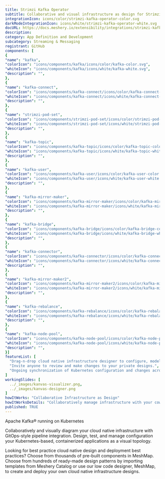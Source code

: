 ```yaml
---
title: Strimzi Kafka Operator
subtitle: Collaborative and visual infrastructure as design for Strimzi Kafka Operator
integrationIcon: icons/color/strimzi-kafka-operator-color.svg
darkModeIntegrationIcon: icons/white/strimzi-kafka-operator-white.svg
docURL: https://docs.meshery.io/extensibility/integrations/strimzi-kafka-operator
description: 
category: App Definition and Development
subcategory: Streaming & Messaging
registrant: GitHub
components: [
{
"name": "kafka",
"colorIcon": "icons/components/kafka/icons/color/kafka-color.svg",
"whiteIcon": "icons/components/kafka/icons/white/kafka-white.svg",
"description": "",
},
{
"name": "kafka-connect",
"colorIcon": "icons/components/kafka-connect/icons/color/kafka-connect-color.svg",
"whiteIcon": "icons/components/kafka-connect/icons/white/kafka-connect-white.svg",
"description": "",
},
{
"name": "strimzi-pod-set",
"colorIcon": "icons/components/strimzi-pod-set/icons/color/strimzi-pod-set-color.svg",
"whiteIcon": "icons/components/strimzi-pod-set/icons/white/strimzi-pod-set-white.svg",
"description": "",
},
{
"name": "kafka-topic",
"colorIcon": "icons/components/kafka-topic/icons/color/kafka-topic-color.svg",
"whiteIcon": "icons/components/kafka-topic/icons/white/kafka-topic-white.svg",
"description": "",
},
{
"name": "kafka-user",
"colorIcon": "icons/components/kafka-user/icons/color/kafka-user-color.svg",
"whiteIcon": "icons/components/kafka-user/icons/white/kafka-user-white.svg",
"description": "",
},
{
"name": "kafka-mirror-maker",
"colorIcon": "icons/components/kafka-mirror-maker/icons/color/kafka-mirror-maker-color.svg",
"whiteIcon": "icons/components/kafka-mirror-maker/icons/white/kafka-mirror-maker-white.svg",
"description": "",
},
{
"name": "kafka-bridge",
"colorIcon": "icons/components/kafka-bridge/icons/color/kafka-bridge-color.svg",
"whiteIcon": "icons/components/kafka-bridge/icons/white/kafka-bridge-white.svg",
"description": "",
},
{
"name": "kafka-connector",
"colorIcon": "icons/components/kafka-connector/icons/color/kafka-connector-color.svg",
"whiteIcon": "icons/components/kafka-connector/icons/white/kafka-connector-white.svg",
"description": "",
},
{
"name": "kafka-mirror-maker2",
"colorIcon": "icons/components/kafka-mirror-maker2/icons/color/kafka-mirror-maker2-color.svg",
"whiteIcon": "icons/components/kafka-mirror-maker2/icons/white/kafka-mirror-maker2-white.svg",
"description": "",
},
{
"name": "kafka-rebalance",
"colorIcon": "icons/components/kafka-rebalance/icons/color/kafka-rebalance-color.svg",
"whiteIcon": "icons/components/kafka-rebalance/icons/white/kafka-rebalance-white.svg",
"description": "",
},
{
"name": "kafka-node-pool",
"colorIcon": "icons/components/kafka-node-pool/icons/color/kafka-node-pool-color.svg",
"whiteIcon": "icons/components/kafka-node-pool/icons/white/kafka-node-pool-white.svg",
"description": "",
}]
featureList: [
  "Drag-n-drop cloud native infrastructure designer to configure, model, and deploy your workloads.",
  "Invite anyone to review and make changes to your private designs.",
  "Ongoing synchronization of Kubernetes configuration and changes across any number of clusters."
]
workingSlides: [
  ../_images/kanvas-visualizer.png,
  ../_images/kanvas-designer.png
]
howItWorks: "Collaborative Infrastructure as Design"
howItWorksDetails: "Collaboratively manage infrastructure with your coworkers synchronously sharing the same designs."
published: TRUE
---
```

<p>
Apache Kafka® running on Kubernetes
</p>
<p>
    Collaboratively and visually diagram your cloud native infrastructure with GitOps-style pipeline integration. Design, test, and manage configuration your Kubernetes-based, containerized applications as a visual topology.
</p>
<p>
    Looking for best practice cloud native design and deployment best practices? Choose from thousands of pre-built components in MeshMap. Choose from hundreds of ready-made design patterns by importing templates from Meshery Catalog or use our low code designer, MeshMap, to create and deploy your own cloud native infrastructure designs.
</p>

